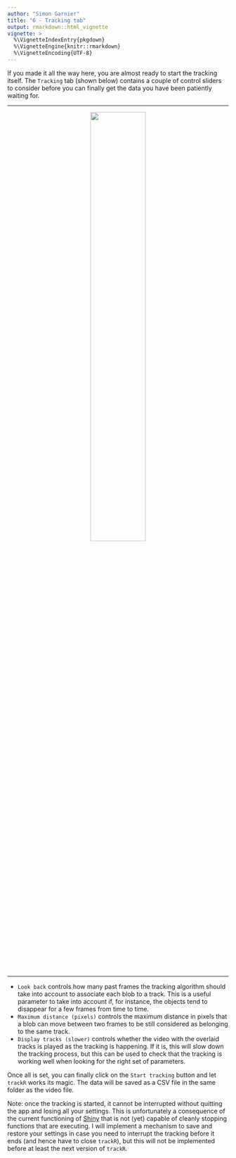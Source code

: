 ```yaml
---
author: "Simon Garnier"
title: "6 - Tracking tab"
output: rmarkdown::html_vignette
vignette: >
  %\VignetteIndexEntry{pkgdown}
  %\VignetteEngine{knitr::rmarkdown}
  %\VignetteEncoding{UTF-8}
---
```


If you made it all the way here, you are almost ready to start the tracking 
itself. The `Tracking` tab (shown below) contains a couple of control sliders to
consider before you can finally get the data you have been patiently waiting for. 

---

<center> ![](../man/figures/tracking.png){width=50%} </center>

---

+ `Look back` controls how many past frames the tracking algorithm should take 
  into account to associate each blob to a track. This is a useful parameter to 
  take into account if, for instance, the objects tend to disappear for a few 
  frames from time to time. 
+ `Maximum distance (pixels)` controls the maximum distance in pixels that a blob 
  can move between two frames to be still considered as belonging to the same 
  track. 
+ `Display tracks (slower)` controls whether the video with the overlaid tracks 
  is played as the tracking is happening. If it is, this will slow down the 
  tracking process, but this can be used to check that the tracking is working 
  well when looking for the right set of parameters. 
  
Once all is set, you can finally click on the `Start tracking` button and let 
`trackR` works its magic. The data will be saved as a CSV file in the same folder
as the video file. 

Note: once the tracking is started, it cannot be interrupted without quitting 
the app and losing all your settings. This is unfortunately a consequence of the 
current functioning of [Shiny](https://github.com/rstudio/shiny/issues/1398)
that is not (yet) capable of cleanly stopping functions that are executing. 
I will implement a mechanism to save and restore your settings in case you need 
to interrupt the tracking before it ends (and hence have to close `trackR`), but 
this will not be implemented before at least the next version of `trackR`. 
